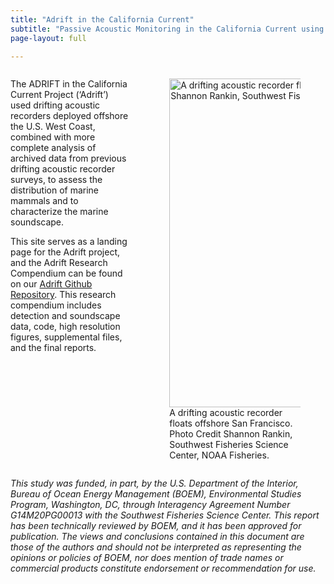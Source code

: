 ```yaml
---
title: "Adrift in the California Current"
subtitle: "Passive Acoustic Monitoring in the California Current using Drifting Recorders"
page-layout: full

---
```


::: columns
::: {.column width="40%"}
The ADRIFT in the California Current Project ('Adrift') used drifting acoustic recorders deployed offshore the U.S. West Coast, combined with more complete analysis of archived data from previous drifting acoustic recorder surveys, to assess the distribution of marine mammals and to characterize the marine soundscape.

This site serves as a landing page for the Adrift project, and the Adrift Research Compendium can be found on our [Adrift Github Repository](https://github.com/SAEL-SWFSC/Adrift). This research compendium includes detection and soundscape data, code, high resolution figures, supplemental files, and the final reports.
:::

::: {.column width="60%"}
![A drifting acoustic recorder floats offshore San Francisco. Photo Credit Shannon Rankin, Southwest Fisheries Science Center, NOAA Fisheries.](figs/drifterShip_Rankin_SWFSC_ACCESS_2021_MULTI-2019-005.JPG){fig-alt="A drifting acoustic recorder floats offshore San Francisco with a large container ship in the background. Photo Credit Shannon Rankin, Southwest Fisheries Science Center, NOAA Fisheries." width="526" fig-align="center"}
:::
:::

::: callout-note
*This study was funded, in part, by the U.S. Department of the Interior, Bureau of Ocean Energy Management (BOEM), Environmental Studies Program, Washington, DC, through Interagency Agreement Number G14M20PG00013 with the Southwest Fisheries Science Center. This report has been technically reviewed by BOEM, and it has been approved for publication. The views and conclusions contained in this document are those of the authors and should not be interpreted as representing the opinions or policies of BOEM, nor does mention of trade names or commercial products constitute endorsement or recommendation for use.*
:::
